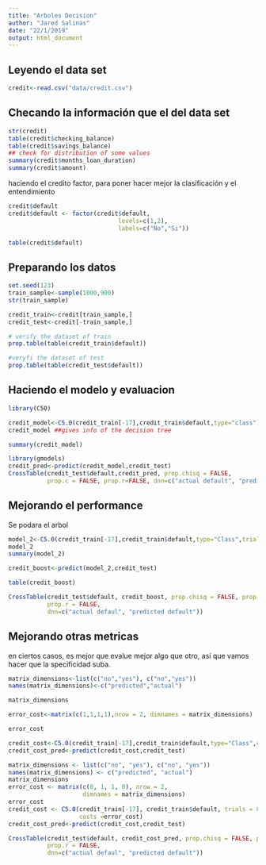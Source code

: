 ```yaml
---
title: "Arboles Decision"
author: "Jared Salinas"
date: "22/1/2019"
output: html_document
---
```


## Leyendo el data set
```r
credit<-read.csv("data/credit.csv")
```

## Checando la información que el del data set
```r
str(credit)
table(credit$checking_balance)
table(credit$savings_balance)
## check for distribution of some values
summary(credit$months_loan_duration)
summary(credit$amount)
```
haciendo el credito factor, para poner hacer mejor la clasificación y el entendimiento
```r
credit$default
credit$default <- factor(credit$default,
                               levels=c(1,2),
                               labels=c("No","Si"))

table(credit$default)
```

## Preparando los datos

```r
set.seed(123)
train_sample<-sample(1000,900)
str(train_sample)

credit_train<-credit[train_sample,]
credit_test<-credit[-train_sample,]

# verify the dataset of train
prop.table(table(credit_train$default))

#veryfi the dataset of test
prop.table(table(credit_test$default))
```

## Haciendo el modelo y evaluacion

```r
library(C50)

credit_model<-C5.0(credit_train[-17],credit_train$default,type="class")
credit_model ##gives info of the decision tree

summary(credit_model)

library(gmodels)
credit_pred<-predict(credit_model,credit_test)
CrossTable(credit_test$default,credit_pred, prop.chisq = FALSE,
           prop.c = FALSE, prop.r=FALSE, dnn=c("actual default", "predict default"))
```

## Mejorando el performance 

Se podara el arbol

```r
model_2<-C5.0(credit_train[-17],credit_train$default,type="Class",trials = 10)
model_2
summary(model_2)

credit_boost<-predict(model_2,credit_test)

table(credit_boost)

CrossTable(credit_test$default, credit_boost, prop.chisq = FALSE, prop.c = FALSE,
           prop.r = FALSE,
           dnn=c("actual defaul", "predicted default"))
```

## Mejorando otras metricas
en ciertos casos, es mejor que evalue mejor algo que otro, así que vamos hacer que la specificidad suba.

```r
matrix_dimensions<-list(c("no","yes"), c("no","yes"))
names(matrix_dimensions)<-c("predicted","actual")

matrix_dimensions

error_cost<-matrix(c(1,1,1,1),nrow = 2, dimnames = matrix_dimensions)

error_cost

credit_cost<-C5.0(credit_train[-17],credit_train$default,type="Class",costs=error_cost)
credit_cost_pred<-predict(credit_cost,credit_test)

matrix_dimensions <- list(c("no", "yes"), c("no", "yes"))
names(matrix_dimensions) <- c("predicted", "actual")
matrix_dimensions
error_cost <- matrix(c(0, 1, 1, 0), nrow = 2,
                     dimnames = matrix_dimensions)
error_cost
credit_cost <- C5.0(credit_train[-17], credit_train$default, trials = 8,
                    costs =error_cost)
credit_cost_pred<-predict(credit_cost,credit_test)

CrossTable(credit_test$default, credit_cost_pred, prop.chisq = FALSE, prop.c = FALSE,
           prop.r = FALSE,
           dnn=c("actual defaul", "predicted default"))
```

